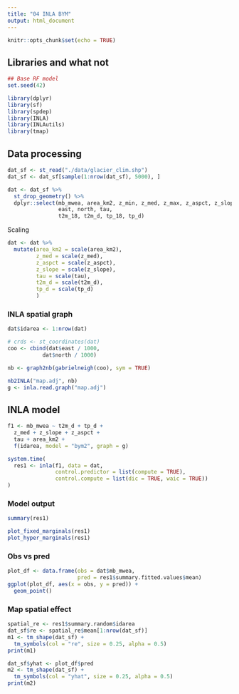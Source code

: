 ```yaml
---
title: "04 INLA BYM"
output: html_document
---
```


```r
knitr::opts_chunk$set(echo = TRUE)
```

## Libraries and what not

```r
## Base RF model
set.seed(42)

library(dplyr)
library(sf)
library(spdep)
library(INLA)
library(INLAutils)
library(tmap)
```

## Data processing

```r
dat_sf <- st_read("./data/glacier_clim.shp")
dat_sf <- dat_sf[sample(1:nrow(dat_sf), 5000), ]

dat <- dat_sf %>%
  st_drop_geometry() %>% 
  dplyr::select(mb_mwea, area_km2, z_min, z_med, z_max, z_aspct, z_slope,
                east, north, tau,
                t2m_18, t2m_d, tp_18, tp_d)
```

Scaling
```r
dat <- dat %>%
  mutate(area_km2 = scale(area_km2),
         z_med = scale(z_med),
         z_aspct = scale(z_aspct),
         z_slope = scale(z_slope),
         tau = scale(tau),
         t2m_d = scale(t2m_d),
         tp_d = scale(tp_d)
         )
```

### INLA spatial graph

```r
dat$idarea <- 1:nrow(dat)

# crds <- st_coordinates(dat)
coo <- cbind(dat$east / 1000,
           dat$north / 1000)

nb <- graph2nb(gabrielneigh(coo), sym = TRUE)

nb2INLA("map.adj", nb)
g <- inla.read.graph("map.adj")
```

## INLA model

```r
f1 <- mb_mwea ~ t2m_d + tp_d + 
  z_med + z_slope + z_aspct + 
  tau + area_km2 +
  f(idarea, model = "bym2", graph = g)

system.time(
  res1 <- inla(f1, data = dat,
               control.predictor = list(compute = TRUE),
               control.compute = list(dic = TRUE, waic = TRUE))
)
```

### Model output

```r
summary(res1)
```

```r
plot_fixed_marginals(res1)
plot_hyper_marginals(res1)
```


### Obs vs pred

```r
plot_df <- data.frame(obs = dat$mb_mwea,
                      pred = res1$summary.fitted.values$mean)
ggplot(plot_df, aes(x = obs, y = pred)) +
  geom_point()
```

### Map spatial effect

```r
spatial_re <- res1$summary.random$idarea
dat_sf$re <- spatial_re$mean[1:nrow(dat_sf)]
m1 <- tm_shape(dat_sf) +
  tm_symbols(col = "re", size = 0.25, alpha = 0.5) 
print(m1)
```

```r
dat_sf$yhat <- plot_df$pred
m2 <- tm_shape(dat_sf) +
  tm_symbols(col = "yhat", size = 0.25, alpha = 0.5) 
print(m2)
```
